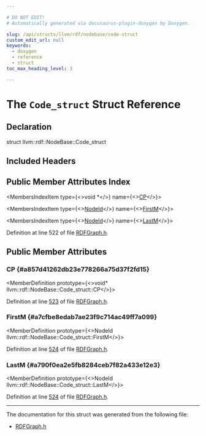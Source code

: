 ```yaml
---

# DO NOT EDIT!
# Automatically generated via docusaurus-plugin-doxygen by Doxygen.

slug: /api/structs/llvm/rdf/nodebase/code-struct
custom_edit_url: null
keywords:
  - doxygen
  - reference
  - struct
toc_max_heading_level: 3

---
```





# The `Code_struct` Struct Reference

<DoxygenPage pluginConfig={pluginConfig}>



## Declaration

<CodeBlock>struct llvm::rdf::NodeBase::Code_struct</CodeBlock>

## Included Headers

<IncludesList>
<IncludesListItem
  filePath="llvm/CodeGen/RDFGraph.h"
  permalink="/docs/api/files/include/include/llvm/include/llvm/codegen/rdfgraph-h"
  isLocal="true" />
</IncludesList>

## Public Member Attributes Index

<MembersIndex>

<MembersIndexItem
  type={<>void &#42;</>}
  name={<><a href="#a857d41262db23e778266a75d37f2fd15">CP</a></>}>
</MembersIndexItem>

<MembersIndexItem
  type={<><a href="/docs/api/namespaces/llvm/rdf/#a9c5c1abf54c7f5aaf8add770214aba5d">NodeId</a></>}
  name={<><a href="#a7cfbe8edab7ae23f9c714ac49ff7a099">FirstM</a></>}>
</MembersIndexItem>

<MembersIndexItem
  type={<><a href="/docs/api/namespaces/llvm/rdf/#a9c5c1abf54c7f5aaf8add770214aba5d">NodeId</a></>}
  name={<><a href="#a790f0ea2e5fb8284ceb7f82a433e12e3">LastM</a></>}>
</MembersIndexItem>

</MembersIndex>


Definition at line 522 of file <a href="/docs/api/files/include/include/llvm/include/llvm/codegen/rdfgraph-h">RDFGraph.h</a>.

<SectionDefinition>

## Public Member Attributes

### CP {#a857d41262db23e778266a75d37f2fd15}

<MemberDefinition
  prototype={<>void&#42; llvm::rdf::NodeBase::Code&#95;struct::CP</>}>

Definition at line <a href="/docs/api/files/include/include/llvm/include/llvm/codegen/rdfgraph-h/#l00523">523</a> of file <a href="/docs/api/files/include/include/llvm/include/llvm/codegen/rdfgraph-h">RDFGraph.h</a>.
</MemberDefinition>

### FirstM {#a7cfbe8edab7ae23f9c714ac49ff7a099}

<MemberDefinition
  prototype={<>NodeId llvm::rdf::NodeBase::Code&#95;struct::FirstM</>}>

Definition at line <a href="/docs/api/files/include/include/llvm/include/llvm/codegen/rdfgraph-h/#l00524">524</a> of file <a href="/docs/api/files/include/include/llvm/include/llvm/codegen/rdfgraph-h">RDFGraph.h</a>.
</MemberDefinition>

### LastM {#a790f0ea2e5fb8284ceb7f82a433e12e3}

<MemberDefinition
  prototype={<>NodeId llvm::rdf::NodeBase::Code&#95;struct::LastM</>}>

Definition at line <a href="/docs/api/files/include/include/llvm/include/llvm/codegen/rdfgraph-h/#l00524">524</a> of file <a href="/docs/api/files/include/include/llvm/include/llvm/codegen/rdfgraph-h">RDFGraph.h</a>.
</MemberDefinition>

</SectionDefinition>

<hr/>

The documentation for this struct was generated from the following file:

<ul>
<li><a href="/docs/api/files/include/include/llvm/include/llvm/codegen/rdfgraph-h">RDFGraph.h</a></li>
</ul>

</DoxygenPage>
